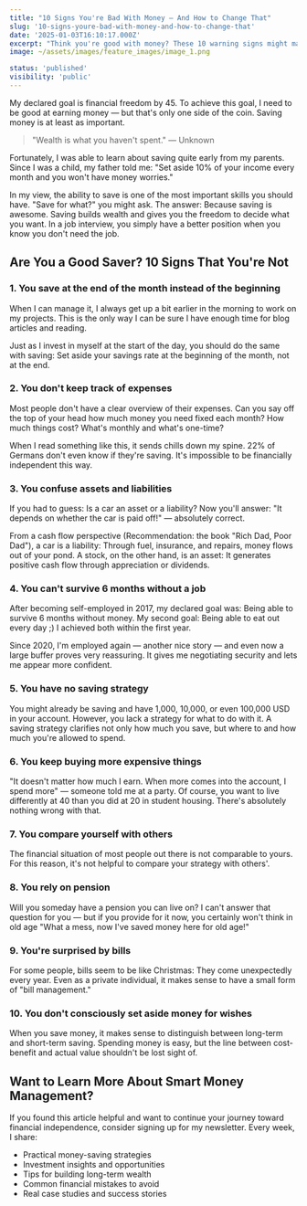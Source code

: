 ```yaml
---
title: "10 Signs You're Bad With Money — And How to Change That"
slug: '10-signs-youre-bad-with-money-and-how-to-change-that'
date: '2025-01-03T16:10:17.000Z'
excerpt: "Think you're good with money? These 10 warning signs might make you think again. Learn practical steps to fix your financial habits and build lasting wealth."
image: ~/assets/images/feature_images/image_1.png

status: 'published'
visibility: 'public'
---
```



My declared goal is financial freedom by 45. To achieve this goal, I need to be good at earning money — but that's only one side of the coin. Saving money is at least as important.

> "Wealth is what you haven't spent." — Unknown

Fortunately, I was able to learn about saving quite early from my parents. Since I was a child, my father told me: "Set aside 10% of your income every month and you won't have money worries."

In my view, the ability to save is one of the most important skills you should have. "Save for what?" you might ask. The answer: Because saving is awesome. Saving builds wealth and gives you the freedom to decide what you want. In a job interview, you simply have a better position when you know you don't need the job.

## Are You a Good Saver? 10 Signs That You're Not

### 1. You save at the end of the month instead of the beginning

When I can manage it, I always get up a bit earlier in the morning to work on my projects. This is the only way I can be sure I have enough time for blog articles and reading.

Just as I invest in myself at the start of the day, you should do the same with saving: Set aside your savings rate at the beginning of the month, not at the end.

<InfoBox content="Set up an automatic transfer to put money aside at the beginning of the month." />

### 2. You don't keep track of expenses

Most people don't have a clear overview of their expenses. Can you say off the top of your head how much money you need fixed each month? How much things cost? What's monthly and what's one-time?

When I read something like this, it sends chills down my spine. 22% of Germans don't even know if they're saving. It's impossible to be financially independent this way.

<InfoBox content="Open your account overview and go through the last 6 months: What regular costs do you find? Record them in a structured way. At the end, you should have a list of all regular costs." />

### 3. You confuse assets and liabilities

If you had to guess: Is a car an asset or a liability? Now you'll answer: "It depends on whether the car is paid off!" — absolutely correct.

From a cash flow perspective (Recommendation: the book "Rich Dad, Poor Dad"), a car is a liability: Through fuel, insurance, and repairs, money flows out of your pond. A stock, on the other hand, is an asset: It generates positive cash flow through appreciation or dividends.

<InfoBox content="Look around: What do others consider an asset that from a cash flow perspective is actually more of a liability?" />

### 4. You can't survive 6 months without a job

After becoming self-employed in 2017, my declared goal was: Being able to survive 6 months without money. My second goal: Being able to eat out every day ;) I achieved both within the first year.

Since 2020, I'm employed again — another nice story — and even now a large buffer proves very reassuring. It gives me negotiating security and lets me appear more confident.

<InfoBox content="How much money do you need to not work for 6 months? Calculate the amount and start setting it aside step by step — the beginning of your emergency fund." />

### 5. You have no saving strategy

You might already be saving and have 1,000, 10,000, or even 100,000 USD in your account. However, you lack a strategy for what to do with it. A saving strategy clarifies not only how much you save, but where to and how much you're allowed to spend.

<InfoBox content="Be clear about how much money you have for saving. Subtract your emergency reserves (6 months). What's left over now, you invest." />

### 6. You keep buying more expensive things

"It doesn't matter how much I earn. When more comes into the account, I spend more" — someone told me at a party. Of course, you want to live differently at 40 than you did at 20 in student housing. There's absolutely nothing wrong with that.

<InfoBox content="Be clear about what you absolutely want to have now and what you can do without for now." />

### 7. You compare yourself with others

The financial situation of most people out there is not comparable to yours. For this reason, it's not helpful to compare your strategy with others'.

<InfoBox content="Go through factors like liabilities, income, and risk tolerance. Does your current strategy fit your situation?" />

### 8. You rely on pension

Will you someday have a pension you can live on? I can't answer that question for you — but if you provide for it now, you certainly won't think in old age "What a mess, now I've saved money here for old age!"

<InfoBox content="Do you know the amount you'll receive net in retirement? A good time to find that out. Have you also considered inflation until then?" />

### 9. You're surprised by bills

For some people, bills seem to be like Christmas: They come unexpectedly every year. Even as a private individual, it makes sense to have a small form of "bill management."

<InfoBox content="Go back to your monthly expenses and split large bills into small 'monthly bites' and add them up." />

### 10. You don't consciously set aside money for wishes

When you save money, it makes sense to distinguish between long-term and short-term saving. Spending money is easy, but the line between cost-benefit and actual value shouldn't be lost sight of.

<InfoBox content="What do you want to save for in the near future? Divide the amount into small bites and create an automatic transfer for it." />

## Want to Learn More About Smart Money Management?

If you found this article helpful and want to continue your journey toward financial independence, consider signing up for my newsletter. Every week, I share:

- Practical money-saving strategies
- Investment insights and opportunities
- Tips for building long-term wealth
- Common financial mistakes to avoid
- Real case studies and success stories
